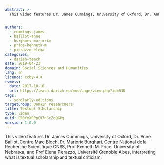 ```yaml
---
abstract: >-
  This video features Dr. James Cummings, University of Oxford, Dr. Anne Baillot, Centre Marc Bloch, Dr. Marjorie Burghart, Centre National de la Recherche Scientifique CNRS, Prof Kenneth M. Price, University of Nebraska, and Prof Elena Pierazzo, Université Grenoble Alpes, interpreting what is textual scholarship and textual criticism.


authors:
  - cummings-james
  - baillot-anne
  - burghart-marjorie
  - price-kenneth-m
  - pierazzo-elena
categories:
  - dariah-teach
date: 2019-04-23
domain: Social Sciences and Humanities
lang: en
licence: ccby-4.0
remote:
  date: 2017-10-16
  url: https://teach.dariah.eu/mod/page/view.php?id=518
tags:
  - scholarly-editions
targetGroup: Domain researchers
title: Textual Scholarship
type: video
uuid: D50YxXRPpCU7nScZgQGUq
version: 1.0.0
---
```


This video features Dr. James Cummings, University of Oxford, Dr. Anne Baillot, Centre Marc Bloch, Dr. Marjorie Burghart, Centre National de la Recherche Scientifique CNRS, Prof Kenneth M. Price, University of Nebraska, and Prof Elena Pierazzo, Université Grenoble Alpes, interpreting what is textual scholarship and textual criticism.

<VideoCard
  title="DH in Practice"
  subtitle="Textual Scholarship"
  id="3ozkay6oLuY"
  image="images/textual-scholarship.jpg"
/>
